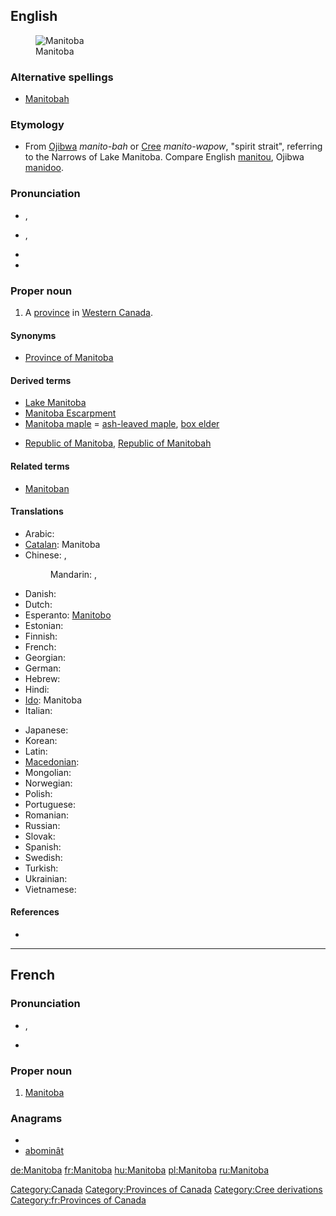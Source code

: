 {{wikipedia}}
==English==
[[Image:MB-Canada-province.png|thumb|Manitoba]]

===Alternative spellings===
* {{qualifier|historical|rare}} [[Manitobah]]

===Etymology===
* From [[Ojibwa]] ''manito-bah'' or [[Cree]]  ''manito-wapow'', "spirit strait", referring to the Narrows of Lake Manitoba.  Compare English [[manitou]], Ojibwa [[manidoo]].

===Pronunciation===
* {{a|UK}} {{IPA|/ˈmæn.ɪ.təʊ.bə/}}, {{SAMPA|/"m{n.I.t@U.b@/}}
* {{a|Canada|US}} {{IPA|/ˌmænɪˈtoʊbə/|lang=fr}}, {{SAMPA|/%m{nI"toUb@/}}
* {{hyphenation|Mani|toba}}
* {{audio|en-ca-Manitoba.ogg|Audio (CA)}}

===Proper noun===
{{en-proper-noun}}

# A [[province]] in [[Western Canada]].

====Synonyms====
* [[Province of Manitoba]]

====Derived terms====
* [[Lake Manitoba]]
* [[Manitoba Escarpment]]
* [[Manitoba maple]] = [[ash-leaved maple]], [[box elder]]
* {{qualifier|historical}} [[Republic of Manitoba]], [[Republic of Manitobah]]

====Related terms====
* [[Manitoban]]

====Translations====
{{trans-top|Province in western Canada}}
* Arabic: {{t|ar|مانيتوبا|f|tr=manituuba}}
* [[Catalan]]: Manitoba
* Chinese: ,
*: Mandarin: {{t|cmn|緬尼托巴|sc=Hani}},  {{t|cmn|缅尼托巴|tr=Miǎnnítuōbā|sc=Hani}}
* Danish: {{t-|da|Manitoba}}
* Dutch: {{t-|nl|Manitoba|n}}
* Esperanto: [[Manitobo]]
* Estonian: {{t-|et|Manitoba}}
* Finnish: {{t-|fi|Manitoba}}
* French: {{t+|fr|Manitoba|m}}
* Georgian: {{t|ka|მანიტობა|tr=manitoba|sc=Geor|xs=Georgian}}
* German: {{t+|de|Manitoba}}
* Hebrew: {{t|he|מניטובה|tr=Manitoba}}
* Hindi: {{t|hi|मनितोबा|tr=manitōbā|xs=Hindi}}
* [[Ido]]: Manitoba
* Italian: {{t-|it|Manitoba}}
{{trans-mid}}
* Japanese: {{t|ja|マニトバ|tr=Manitoba}}
* Korean: {{t|ko|매니토바|tr=Maenitoba|sc=Hang}}
* Latin: {{t-|la|Manitoba}}
* [[Macedonian]]: {{t|mk|Манитоба|f|tr=Manitóba}}
* Mongolian: {{t|mn|Манитоба|tr=Manitóba|sc=Cyrl|xs=Mongolian}}
* Norwegian: {{t-|no|Manitoba}}
* Polish: {{t+|pl|Manitoba}}
* Portuguese: {{t-|pt|Manitoba}}
* Romanian: {{t-|ro|Manitoba}}
* Russian: {{t|ru|Манитоба|f|tr=Manitóba}}
* Slovak: {{t-|sk|Manitoba}}
* Spanish: {{t-|es|Manitoba}}
* Swedish: {{t-|sv|Manitoba}}
* Turkish: {{t-|tr|Manitoba}}
* Ukrainian: {{t-|uk|Манітоба|f|tr=Manitóba|xs=Ukrainian}}
* Vietnamese: {{t-|vi|Manitoba|xs=Vietnamese}}
{{trans-bottom}}

====References====
* {{R:Canadian Oxford 2004}}

[[Category:Canada]]
[[Category:Provinces of Canada]]

----

==French==

===Pronunciation===
* {{IPA|/ma.ni.to.ba/|lang=fr}}, {{X-SAMPA|/ma.ni.to.ba/|lang=fr}}
* {{rhymes|a|lang=fr}}

===Proper noun===
{{infl|fr|proper noun|g=m}}

# [[#English|Manitoba]]

===Anagrams===
* {{alphagram|aabimnot}}
* [[abominât#French|abominât]]

[[Category:Cree derivations]]
[[Category:fr:Provinces of Canada]]

[[de:Manitoba]]
[[fr:Manitoba]]
[[hu:Manitoba]]
[[pl:Manitoba]]
[[ru:Manitoba]]